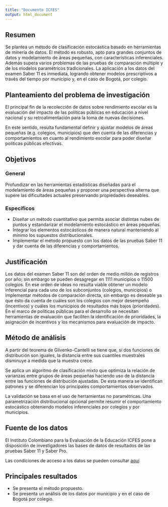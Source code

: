 ```yaml
---
title: "Documento ICFES"
output: html_document
---
```


## Resumen

Se plantea un método de clasificación estocástica basado en herramientas de minería de datos. El método es robusto, apto para grandes conjuntos de datos y modelamiento de áreas pequeñas, con características inferenciales. Además supera varios problemas de las pruebas de comparación múltiple y de los modelos paramétricos tradicionales. La aplicación a los datos del examen Saber 11 es inmediata, logrando obtener modelos prescriptivos a través del tiempo por municipio y, en el caso de Bogotá, por colegio.

## Planteamiento del problema de investigación

El principal fin de la recolección de datos sobre rendimiento escolar es la evaluación del impacto de las políticas públicas en educación a nivel nacional y su retroalimentación para la toma de nuevas decisiones.

En este sentido, resulta fundamental definir y ajustar modelos de áreas pequeñas (e.g. colegios, municipios) que den cuenta de las diferencias y comportamientos en cuanto al rendimiento escolar para poder diseñar políticas públicas efectivas. 

## Objetivos

### General

Profundizar en las herramientas estadísticas diseñadas para el modelamiento de áreas pequeñas y proponer una perspectiva alterna que supere las dificultades actuales preservando propiedades deseables.

### Específicos

- Diseñar un método cuantitativo que permita asociar distintas nubes de puntos y estandarizar el modelamiento estocástico en áreas pequeñas.
- Integrar los elementos estocásticos de manera natural manteniendo al mínimo los supuestos distribucionales.
- Implementar el método propuesto con los datos de las pruebas Saber 11 y dar cuenta de las diferencias y comportamientos.

## Justificación

Los datos del examen Saber 11 son del orden de medio millón de registros por año; sin embargo se pueden desagregar en 1111 municipios o 11500 colegios. En ese orden de ideas no resulta viable obtener un modelo inferencial para cada uno de los subconjuntos (colegios, municipios) o implementar métodos de comparación directa, sin embargo es deseable ya que ésto da cuenta de cuáles son los colegios con mejor desempeño (incentivos) y cuáles los municipios de resultados más bajos (prioridades). En el marco de políticas públicas para el desarrollo se necesitan herramientas de evaluación que faciliten la identificación de prioridades, la asignación de incentivos y los mecanismos para evaluación de impacto.

## Método de análisis

A partir del teorema de Glivenko-Cantelli se tiene que, si dos funciones de distribución son iguales, la distancia entre sus cuantiles muestrales disminuye a medida que la muestra crece.

Se aplica un algoritmo de clasificación mixto que optimiza la relación de varianzas entre grupos de áreas pequeñas haciendo uso de la distancia entre las funciones de distribución ajustadas. De esta manera se identifican patrones y se diferencian los principales comportamientos observados.  

La validación se basa en el uso de herramientas no paramétricas. Una parametrización distribucional opcional permite resumir el comportamiento estocástico obteniendo modelos inferenciales por colegios y por municipios.

## Fuente de los datos

El Instituto Colombiano para la Evaluación de la Educación ICFES pone a disposición de investigadores las bases de datos de resultados de las pruebas Saber 11 y Saber Pro.

Las condiciones de acceso a los datos se pueden consultar [aquí](http://www.icfes.gov.co/investigacion/acceso-a-bases-de-datos)

## Principales resultados

- Se presenta el método propuesto.
- Se presenta un análisis de los datos por municipio y en el caso de Bogotá por colegio.
